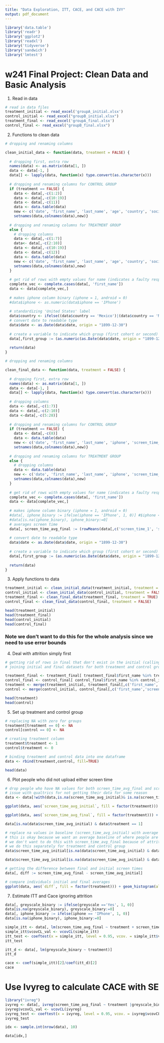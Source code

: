 ```yaml
---
title: "Data Exploration, ITT, CACE, and CACE with IVY"
output: pdf_document
---
```


```r
library('data.table')
library('readr')
library('ggplot2')
library('readxl')
library('tidyverse')
library('sandwich')
library('lmtest')
```
# w241 Final Project: Clean Data and Basic Analysis

1. Read in data
```r
# read in data files
treatment_initial <- read_excel('groupA_initial.xlsx')
control_initial <- read_excel("groupB_initial.xlsx")
treatment_final <- read_excel('groupA_final.xlsx')
control_final <- read_excel("groupB_final.xlsx")

```



2. Functions to clean data
```r
# dropping and renaming columns

clean_initial_data <- function(data, treatment = FALSE) {
  
  # dropping first, extra row
  names(data) <- as.matrix(data[1, ])
  data <- data[-1, ]
  data[] <- lapply(data, function(x) type.convert(as.character(x)))
  
  # dropping and renaming columns for CONTROL GROUP
  if (treatment == FALSE) {
    data <- data[,-c(1:2)]
    data <- data[,-c(10:19)]
    data <- data[,-c(11)]
    data <- data.table(data)
    new <- c('date', 'first_name', 'last_name', 'age', 'country', 'social_apps', 'iphone', 'screen_time_rep', 'screen_time_on', 'screen_time_avg_initial')
    setnames(data,colnames(data),new)}
  
  # dropping and renaming columns for TREATMENT GROUP
  else {
    # dropping columns
    data <- data[,-c(1:7)]
    data<- data[,-c(2:10)]
    data <- data[,-c(10:19)]
    data <- data[,-c(12)]
    data <- data.table(data)
    new <- c('date', 'first_name', 'last_name', 'age', 'country', 'social_apps', 'iphone', 'greyscale', 'screen_time_rep', 'screen_time_on', 'screen_time_avg_initial')
    setnames(data,colnames(data),new)
  }
  
  # get rid of rows with empty values for name (indicates a faulty response)
  complete_vec <- complete.cases(data[, 'first_name'])
  data <- data[complete_vec,]
  
  # makes iphone column binary (iphone = 1, android = 0)
  #data$iphone <- as.numeric(data$iphone == 'IPhone')
  
  # standardizing 'United States' label
  data$country <- ifelse((data$country == 'Mexico')|(data$country == 'MX')|(data$country == 'Mx')|(data$country == 'mexico')|(data$country == 'México'),             'Mexico', 'United States' )
  # convert date to readable type
  data$date <- as.Date(data$date, origin = "1899-12-30")
  
  # create a variable to indicate which group (first cohort or second) based on date
  data[,first_group := (as.numeric(as.Date(data$date, origin = "1899-12-30") < "2021-03-23"))]
  
  return(data)
}
```

```r
# dropping and renaming columns 

clean_final_data <- function(data, treatment = FALSE) {
  
  # dropping first, extra row
  names(data) <- as.matrix(data[1, ])
  data <- data[-1, ]
  data[] <- lapply(data, function(x) type.convert(as.character(x)))
  
  # dropping columns
  data <- data[,-c(1:7)]
  data <- data[,-c(2:10)]
  data <-data[,-c(5:28)]
  
  # dropping and renaming columns for CONTROL GROUP
  if (treatment == FALSE) {
    data <- data[,-c(8)]
    data <- data.table(data)
    new <- c('date', 'first_name', 'last_name', 'iphone', 'screen_time_1', 'screen_time_2', 'screen_time_3')
    setnames(data,colnames(data),new)}
  
  # dropping and renaming columns for TREATMENT GROUP
  else {
    # dropping columns
    data <- data.table(data)
    new <- c('date', 'first_name', 'last_name', 'iphone', 'screen_time_1', 'screen_time_2', 'screen_time_3')
    setnames(data,colnames(data),new)
  }
  
  # get rid of rows with empty values for name (indicates a faulty response)
  complete_vec <- complete.cases(data[, 'first_name'])
  data <- data[complete_vec,]
  
  # makes iphone column binary (iphone = 1, android = 0)
  #data[, iphone_binary := ifelse(iphone == 'IPhone', 1, 0)] #$iphone <- as.numeric(data$iphone == 'IPhone')
  #data[is.na(iphone_binary), iphone_binary:=0]
  # averages screen time 
  data[, screen_time_avg_final := (rowMeans(data[,c('screen_time_1', 'screen_time_2', 'screen_time_3')]))]
  
  # convert date to readable type
  data$date <- as.Date(data$date, origin = "1899-12-30")
  
  # create a variable to indicate which group (first cohort or second) based on date
  data[,first_group := (as.numeric(as.Date(data$date, origin = "1899-12-30") < "2021-03-26"))]
  
  return(data)
}
```

3. Apply functions to data
```r
treatment_initial <- clean_initial_data(treatment_initial, treatment = TRUE)
control_initial <- clean_initial_data(control_initial, treatment = FALSE)
treatment_final <- clean_final_data(treatment_final, treatment = TRUE)
control_final <- clean_final_data(control_final, treatment = FALSE)
```

```r
head(treatment_initial)
head(treatment_final)
head(control_initial)
head(control_final)
```

### Note we don't want to do this for the whole analysis since we need to use error bounds
4. Deal with attrition simply first 
```r
# getting rid of rows in final that don't exist in the initial (calling these faulty responses)
# joining initial and final datasets for both treatment and control groups

treatment_final <- treatment_final[ treatment_final$first_name %in% treatment_initial$first_name, ]
control_final <- control_final[ control_final$first_name %in% control_initial$first_name, ]
treatment <- merge(treatment_initial, treatment_final[,c('first_name','screen_time_avg_final')], by.x = "first_name", by.y = "first_name", all.x = TRUE, all.y = FALSE)
control <- merge(control_initial, control_final[,c('first_name','screen_time_avg_final')], by.x = "first_name", by.y = "first_name", all.x = TRUE, all.y = FALSE)

```

```r
head(treatment)
head(control)
```

5. Set up treatment and control group
```r
# replacing NA with zero for groups
treatment[treatment == 0] <- NA
control[control == 0] <- NA

# creating treatment column
treatment$treatment <- 1
control$treatment <- 0

# binding treatment and control data into one dataframe
data <- rbind(treatment,control, fill=TRUE)
```

```r
head(data)
```

6. Plot people who did not upload either screen time
```r
# drop people who have NA values for both screen_time_avg_final and screen_time_avg_initial
# issue with qualtrics for not getting their data for some reason
data <- data[!with(data,is.na(screen_time_avg_initial)& is.na(screen_time_avg_final)),]
```


```r
ggplot(data, aes(`screen_time_avg_initial`, fill = factor(treatment))) + geom_histogram(alpha = 0.2) + labs(title="Baseline Screen Time Averages")
```

```r
ggplot(data, aes(`screen_time_avg_final`, fill = factor(treatment))) + geom_histogram(alpha = 0.2) + labs(title="Final Screen Time Averages")
```

```r
data[is.na(data$screen_time_avg_initial) & data$treatment == 1]
```


```r
# replace na values in baseline (screen_time_avg_initial) with average of that column
# this is okay because we want an average baseline of where people are
# we don't want to do this with screen_time_avg_final because of attrition (we want to know which people didn't come back)
# we do this separately for treatment and control group
data$screen_time_avg_initial[is.na(data$screen_time_avg_initial) & data$treatment == 1] <- mean(treatment$screen_time_avg_initial,na.rm=TRUE)

data$screen_time_avg_initial[is.na(data$screen_time_avg_initial) & data$treatment == 0] <- mean(control$screen_time_avg_initial,na.rm=TRUE)

# getting the difference between final and initial screen times
data[, diff := screen_time_avg_final - screen_time_avg_initial]
```


```r
# compare individuals initial and final averages
ggplot(data, aes(`diff`, fill = factor(treatment))) + geom_histogram(alpha = 0.2) + labs(title="Screen Time Average Difference")
```
7. Estimate ITT and Cace ignoring attrition

```r
data[, greyscale_binary := ifelse(greyscale =='Yes', 1, 0)]
data[is.na(greyscale_binary), greyscale_binary:=0]
data[, iphone_binary := ifelse(iphone == 'IPhone', 1, 0)]
data[is.na(iphone_binary), iphone_binary:=0]
```


```r
simple_itt <- data[, lm(screen_time_avg_final ~ treatment + screen_time_avg_initial + as.factor(country) + iphone_binary)]
simple_itt$vcovCL_val <- vcovCL(simple_itt)
itt_test <- coeftest(x = simple_itt, level = 0.95, vcov. = simple_itt$vcovCL_val)
itt_test

itt_d <- data[, lm(greyscale_binary ~ treatment)]
itt_d

cace <- coef(simple_itt)[2]/coef(itt_d)[2]
cace

```
# Use Ivyreg to calculate CACE with SE
```r
library("ivreg")
ivyreg <- data[, ivreg(screen_time_avg_final ~ treatment |greyscale_binary + screen_time_avg_initial + as.factor(country) + iphone_binary)]
ivyreg$vcovCL_val <- vcovCL(ivyreg)
ivyreg_test <- coeftest(x = ivyreg, level = 0.95, vcov. = ivyreg$vcovCL_val)
ivyreg_test
```

```r

idx <- sample.int(nrow(data), 10)

data[idx,]
```











